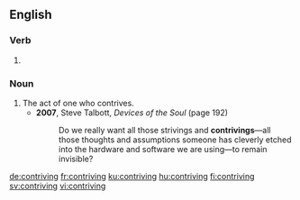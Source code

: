 ==English==

===Verb===
{{head|en|present participle}}

# {{present participle of|contrive|lang=en|nocat=1}}

===Noun===
{{en-noun}}

# The act of one who contrives.
#* '''2007''', Steve Talbott, ''Devices of the Soul'' (page 192)
#*: Do we really want all those strivings and '''contrivings'''—all those thoughts and assumptions someone has cleverly etched into the hardware and software we are using—to remain invisible?

[[de:contriving]]
[[fr:contriving]]
[[ku:contriving]]
[[hu:contriving]]
[[fi:contriving]]
[[sv:contriving]]
[[vi:contriving]]